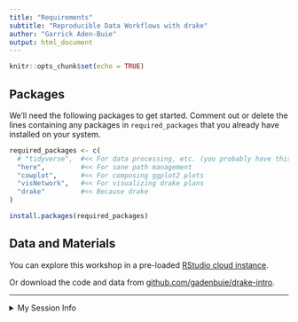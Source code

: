 ```yaml
---
title: "Requirements"
subtitle: "Reproducible Data Workflows with drake"
author: "Garrick Aden-Buie"
output: html_document
---
```


```r
knitr::opts_chunk$set(echo = TRUE)
```

## Packages

We'll need the following packages to get started.
Comment out or delete the lines containing any packages in `required_packages` that you already have installed on your system.

```r
required_packages <- c(
  # "tidyverse",  #<< For data processing, etc. (you probably have this)
  "here",         #<< For sane path management
  "cowplot",      #<< For composing ggplot2 plots
  "visNetwork",   #<< For visualizing drake plans
  "drake"         #<< Because drake
)

install.packages(required_packages)
```

## Data and Materials

You can explore this workshop in a pre-loaded [RStudio cloud instance](https://rstudio.cloud/project/405721).

Or download the code and data from [github.com/gadenbuie/drake-intro](https://github.com/gadenbuie/drake-intro).

---

<details><summary>My Session Info</summary>

```r
devtools::session_info()
```

</details>
